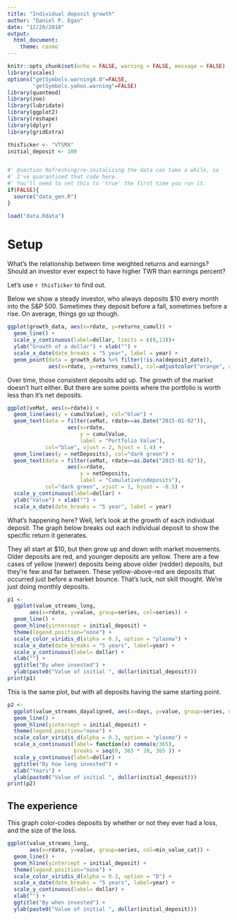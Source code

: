 ```yaml
---
title: "Individual deposit growth"
author: "Daniel P. Egan"
date: "12/20/2018"
output: 
  html_document: 
    theme: cosmo
---
```


```r
knitr::opts_chunk$set(echo = FALSE, warning = FALSE, message = FALSE)
library(scales)
options("getSymbols.warning4.0"=FALSE, 
        "getSymbols.yahoo.warning"=FALSE)
library(quantmod)
library(zoo)
library(lubridate)
library(ggplot2)
library(reshape)
library(dplyr)
library(gridExtra)

thisTicker <- "VTSMX"
initial_deposit <- 100


#' @section Refreshing/re-initalizing the data can take a while, so 
#' I've quarantined that code here.
#' You'll need to set this to 'true' the first time you run it.
if(FALSE){
  source("data_gen.R")  
}

load("data.Rdata")

```


# Setup
What's the relationship between time weighted returns and earnings? Should an investor ever expect to have higher TWR than earnings percent?  

Let's use `r thisTicker` to find out. 

Below we show a steady investor, who always deposits $10 every month into the S&P 500. Sometimes they deposit before a fall, sometimes before a rise. On average, things go up though. 


```r
ggplot(growth_data, aes(x=rdate, y=returns_cumul)) + 
  geom_line() + 
  scale_y_continuous(label=dollar, limits = c(0,13))+ 
  ylab("Growth of a dollar") + xlab("") + 
  scale_x_date(date_breaks = "5 year", label = year) + 
  geom_point(data = growth_data %>% filter(!is.na(deposit_date)), 
             aes(x=rdate, y=returns_cumul), col=adjustcolor("orange", alpha.f = 0.3))

```


Over time, those consistent deposits add up. The growth of the market doesn't hurt either. But there are some points where the portfolio is worth less than it's net deposits. 

```r
ggplot(veMat, aes(x=rdate)) + 
  geom_line(aes(y = cumulValue), col="blue") + 
  geom_text(data = filter(veMat, rdate==as.Date("2015-01-02")), 
                   aes(x=rdate, 
                       y = cumulValue, 
                       label = "Portfolio Value"), 
            col="blue", vjust = 2, hjust = 1.4) + 
  geom_line(aes(y = netDeposits), col="dark green") +
  geom_text(data = filter(veMat, rdate==as.Date("2015-01-02")), 
                   aes(x=rdate, 
                       y = netDeposits, 
                       label = "Cumulative\ndeposits"), 
            col="dark green", vjust = 1, hjust = -0.5) +
  scale_y_continuous(label=dollar) + 
  ylab("Value") + xlab("") + 
  scale_x_date(date_breaks = "5 year", label = year)

```


What's happening here? Well, let's look at the growth of each individual deposit. The graph below breaks out each individual deposit to show the specific return it generates. 

They all start at $10, but then grow up and down with market movements. Older deposits are red, and younger deposits are yellow. There are a few cases of yellow (newer) deposits being above older (redder) deposits, but they're few and far between. These yellow-above-red are deposits that occurred just before a market bounce. That's luck, not skill thought. We're just doing monthly deposits. 

```r


p1 <-
  ggplot(value_streams_long, 
       aes(x=rdate, y=value, group=series, col=series)) + 
  geom_line() + 
  geom_hline(yintercept = initial_deposit) +
  theme(legend.position="none") + 
  scale_color_viridis_d(alpha = 0.3, option = "plasma") + 
  scale_x_date(date_breaks = "5 years", label=year) + 
  scale_y_continuous(label= dollar) + 
  xlab("") +
  ggtitle("By when invested") +
  ylab(paste0("Value of initial ", dollar(initial_deposit))) 
print(p1)
```


This is the same plot, but with all deposits having the same starting point. 

```r
p2 <-
  ggplot(value_streams_dayaligned, aes(x=days, y=value, group=series, col=series)) + 
  geom_line() + 
  geom_hline(yintercept = initial_deposit) +
  theme(legend.position="none") + 
  scale_color_viridis_d(alpha = 0.3, option = "plasma") + 
  scale_x_continuous(label= function(x) comma(x/365), 
                     breaks = seq(0, 365 * 20, 365 )) + 
  scale_y_continuous(label=dollar) + 
  ggtitle("By how long invested") +
  xlab("Years") +
  ylab(paste0("Value of initial ", dollar(initial_deposit))) 
print(p2)  

```


## The experience
This graph color-codes deposits by whether or not they ever had a loss, and the size of the loss. 

```r


ggplot(value_streams_long, 
       aes(x=rdate, y=value, group=series, col=min_value_cat)) + 
  geom_line() + 
  geom_hline(yintercept = initial_deposit) +
  theme(legend.position="none") + 
  scale_color_viridis_d(alpha = 0.3, option = "D") + 
  scale_x_date(date_breaks = "5 years", label=year) + 
  scale_y_continuous(label= dollar) + 
  xlab("") +
  ggtitle("By when invested") +
  ylab(paste0("Value of initial ", dollar(initial_deposit))) 

```
